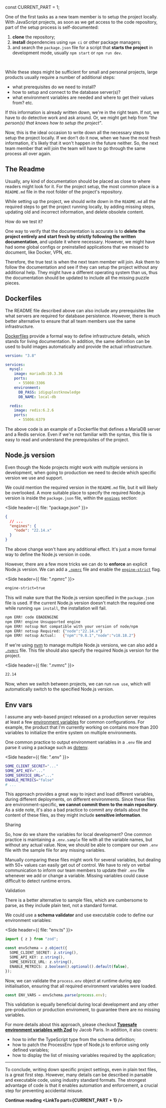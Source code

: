


const CURRENT_PART = 1;


<TOC current={CURRENT_PART} />

One of the first tasks as a new team member is to setup the project locally. With JavaScript projects, as soon as we get access to the code repository, part of the setup process is self-documented:

1. **clone** the repository;
2. **install** dependencies using `npm ci` or other package managers;
3. and search the `package.json` file for a script that **starts the project** in development mode, usually `npm start` or `npm run dev`.

<br />

While these steps might be sufficient for small and personal projects, large products usually require a number of additional steps:

- what prerequisites do we need to install?
- how to setup and connect to the database server(s)?
- what environment variables are needed and where to get their values from? etc.

If this information is already written down, we're in the right team. If not, we have to do detective work and ask around. Or, we might get help from _"the person(s) that knows how to setup the project"_.

Now, this is the ideal occasion to write down all the necessary steps to setup the project locally. If we don't do it now, when we have the most fresh information, it's likely that it won't happen in the future neither. So, the next team member that will join the team will have to go through the same process all over again.

## The Readme

Usually, any kind of documentation should be placed as close to where readers might look for it. For the project setup, the most common place is a `README.md` file in the root folder of the project's repository.

While setting up the project, we should write down in the `README.md` all the required steps to get the project running locally, by adding missing steps, updating old and incorrect information, and delete obsolete content.

<Subheading>How do we test it?</Subheading>

One way to verify that the documentation is accurate is to **delete the project entirely and start fresh by strictly following the written documentation**, and update it where necessary. However, we might have had some global configs or preinstalled applications that we missed to document, like Docker, VPN, etc.

Therefore, the true test is when the next team member will join. Ask them to follow the documentation and see if they can setup the project without any additional help. They might have a different operating system than us, thus the documentation should be updated to include all the missing puzzle pieces.

## Dockerfiles

The README file described above can also include any prerequisites like what servers are required for database persistence. However, there is much better alternative to ensure that all team members use the same infrastructure.

[Dockerfiles](https://docs.docker.com/reference/dockerfile/) provide a formal way to define infrastructure details, which stands for living documentation. In addition, the same definition can be used to build images automatically and provide the actual infrastructure.

```yaml
version: "3.8"

services:
  mysql:
    image: mariadb:10.3.36
    ports:
      - 55008:3306
    environment:
      DB_PASS: idiguplostknowledge
      DB_NAME: local-db

  redis:
    image: redis:6.2.6
    ports:
      - 55006:6379
```

The above code is an example of a Dockerfile that defines a MariaDB server and a Redis service. Even if we're not familiar with the syntax, this file is easy to read and understand the prerequisites of the project.

## Node.js version

Even though the Node projects might work with multiple versions in development, when going to production we need to decide which specific version we use and support.

We could mention the required version in the `README.md` file, but it will likely be overlooked. A more suitable place to specify the required Node.js version is inside the `package.json` file, within the [`engines`](https://docs.npmjs.com/cli/v11/configuring-npm/package-json#engines) section:

<Side header={{ file: "package.json" }}>

```json
{
  // ...
  "engines": {
    "node": "22.14.x"
  }
}
```

</Side>

The above change won't have any additional effect. It's just a more formal way to define the Node.js version in code.

However, there are a few more tricks we can do to **enforce** an explicit Node.js version. We can add a [`.npmrc`](https://docs.npmjs.com/cli/v9/configuring-npm/npmrc) file and enable the [`engine-strict`](https://docs.npmjs.com/cli/v9/using-npm/config#engine-strict) flag.

<Side header={{ file: ".npmrc" }}>

```bash
engine-strict=true
```

</Side>

This will make sure that the Node.js version specified in the `package.json` file is used. If the current Node.js version doesn't match the required one while running `npm install`, the installation will fail.

```bash
npm ERR! code EBADENGINE
npm ERR! engine Unsupported engine
npm ERR! notsup Not compatible with your version of node/npm
npm ERR! notsup Required: {"node":"22.14.x"}
npm ERR! notsup Actual:   {"npm":"9.8.1","node":"v18.18.2"}
```

If we're using [nvm](https://github.com/nvm-sh/nvm) to manage multiple Node.js versions, we can also add a [`.nvmrc`](https://github.com/nvm-sh/nvm?tab=readme-ov-file#nvmrc) file. This file should also specify the required Node.js version for the project.

<Side header={{ file: ".nvmrc" }}>

```bash
22.14
```

</Side>

Now, when we switch between projects, we can run `nvm use`, which will automatically switch to the specified Node.js version.

## Env vars

I assume any web-based project released on a production server requires at least a few [environment variables](https://en.wikipedia.org/wiki/Environment_variable) for common configurations. For example, the product that I'm currently working on contains more than 200 variables to initialize the entire system on multiple environments.

One common practice to output environment variables in a `.env` file and parse it using a package such as [dotenv](https://www.npmjs.com/package/dotenv).

<Side header={{ file: ".env" }}>

```bash
SOME_CLIENT_SECRET="..."
SOME_API_KEY="..."
SOME_SERVICE_URL="..."
ENABLE_METRICS="false"
# ...
```

</Side>

This approach provides a great way to inject and load different variables, during different deployments, on different environments. Since these files are environment-specific, **we cannot commit them to the main repository**. As a side note, it's also a bad practice to commit any details about the content of these files, as they might include **sensitive information**.

<Subheading>Sharing</Subheading>

So, how do we share the variables for local development? One common practice is maintaining a `.env.sample` file with all the variable names, but without any actual value. Now, we should be able to compare our own `.env` file with the sample file for any missing variables.

Manually comparing these files might work for several variables, but dealing with 50+ values can easily get out of control. We have to rely on verbal communication to inform our team members to update their `.env` file whenever we add or change a variable. Missing variables could cause difficult to detect runtime errors.

<Subheading>Validation</Subheading>

There is a better alternative to sample files, which are cumbersome to parse, as they include plain text, not a standard format.

We could use a **schema validator** and use executable code to define our environment variables:

<Side header={{ file: "env.ts" }}>

```ts
import { z } from "zod";

const envSchema = z.object({
  SOME_CLIENT_SECRET: z.string(),
  SOME_API_KEY: z.string(),
  SOME_SERVICE_URL: z.string(),
  ENABLE_METRICS: z.boolean().optional().default(false),
});
```
</Side>

Now, we can validate the `process.env` object at runtime during app initialisation, ensuring that all required environment variables were loaded.

```ts
const ENV_VARS = envSchema.parse(process.env);
```

This validation is equally beneficial during local development and any other pre-production or production enviroment, to guarantee there are no missing variables.

For more details about this approach, please checkout [**Typesafe environment variables with Zod**](https://www.jacobparis.com/content/type-safe-env) by Jacob Paris. In addition, it also covers:

- how to infer the TypeScript type from the schema definition;
- how to patch the ProcessEnv type of Node.js to enforce using only defined variables;
- how to display the list of missing variables required by the application;

---

To conclude, writing down specific project settings, even in plain text files, is a great first step. However, many details can be described in parsable and executable code, using industry standard formats. The strongest advantage of code is that it enables automation and enforcement, a crucial step for preventing accidental misuse.

**Continue reading <LinkTo part={CURRENT_PART + 1} />**